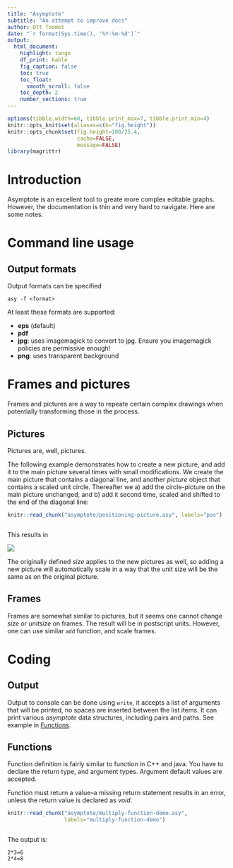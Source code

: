 ```yaml
---
title: "Asymptote"
subtitle: "An attempt to improve docs"
author: Ott Toomet
date: "`r format(Sys.time(), '%Y-%m-%d')`"
output: 
  html_document:
    highlight: tango
    df_print: kable
    fig_caption: false
    toc: true
    toc_float:
      smooth_scroll: false
    toc_depth: 2
    number_sections: true
---
```


```r
options(tibble.width=60, tibble.print_max=7, tibble.print_min=4)
knitr::opts_knit$set(aliases=c(h="fig.height"))
knitr::opts_chunk$set(fig.height=100/25.4, 
                      cache=FALSE, 
                      message=FALSE)
library(magrittr)
```

# Introduction

Asymptote is an excellent tool to greate more complex editable
graphs.  However, the documentation is thin and very hard to
navigate.  Here are some notes.


# Command line usage {#command-line-usage}

## Output formats

Output formats can be specified
```
asy -f <format>
```

At least these formats are supported: 

* **eps** (default)
* **pdf**
* **jpg**: uses imagemagick to convert to jpg.  Ensure you imagemagick
  policies are permissive enough!
* **png**: uses transparent background


# Frames and pictures {#frames-pictures}

Frames and pictures are a way to repeate certain complex drawings when
potentially transforming those in the process.

## Pictures

Pictures are, well, pictures.

The following example demonstrates how to create a new picture, and
add it to the main picture several times with small modifications.  We
create the main picture that contains a diagonal line, and another
_picture_ object that contains a scaled unit circle.  Thereafter we a)
add the circle-picture on the main picture unchanged, and b) add it
second time, scaled and shifted to the end of the diagonal line:

```r
knitr::read_chunk("asymptote/positioning-picture.asy", labels="pos")
```
```cpp
```

This results in

![](positioning-picture.png)

The originally defined _size_ applies
to the new pictures as well, so adding a new picture will
automatically scale in a way that the unit size will be the same as on
the original picture.

## Frames

Frames are somewhat similar to pictures, but it seems one cannot
change _size_ or _unitsize_ on frames.  The result will be in
postscript units.  However, one can use similar `add` function, and
scale frames.


# Coding

## Output

Output to console can be done using `write`, it accepts a list of
arguments that will be printed, no spaces are inserted between the
list items.  It can print various _asymptote_ data
structures, including pairs and paths.  See example in
[Functions](#coding-functions). 


## Functions {#coding-functions}

Function definition is fairly similar to function in C++ and java.
You have to declare the return type, and argument types.  Argument
default values are accepted.

Function must return a value--a missing return statement results in an
error, unless the return value is declared as _void_.

```r
knitr::read_chunk("asymptote/multiply-function-demo.asy",
                  labels="multiply-function-demo")
```
```cpp
```

The output is:
```
2*3=6
2*4=8
```
